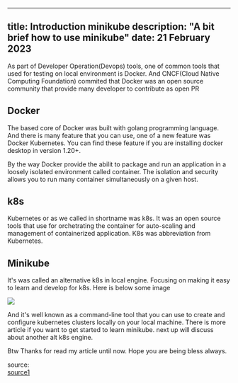 ---
title: Introduction minikube
description: "A bit brief how to use minikube"
date: 21 February 2023
----

As part of Developer Operation(Devops) tools, one of common tools that used for testing on local environment is Docker. And CNCF(Cloud Native Computing Foundation) commited that Docker was an open source community that provide many developer to contribute as open PR

## Docker

The based core of Docker was built with golang programming language. And there is many feature that you can use, one of a new feature was Docker Kubernetes.
You can find these feature if you are installing docker desktop in version 1.20+. 

By the way Docker provide the abilit to package and run an application in a loosely isolated environment called container. The isolation and security allows you to run many container simultaneously on a given host. 

## k8s
Kubernetes or as we called in shortname was k8s. It was an open source tools that use for orchetrating the container for auto-scaling and management of containerized application. K8s was abbreviation from Kubernetes.

## Minikube 
It's was called an alternative k8s in local engine. Focusing on making it easy to learn and develop for k8s. Here is below some image

<img src="https://minikube.sigs.k8s.io/images/screenshot.png" />

And it's well known as a command-line tool that you can use to create and configure kubernetes clusters locally on your local machine.
There is more article if you want to get started to learn minikube. next up will discuss about another alt k8s engine.

Btw Thanks for read my article until now. Hope you are being bless always. 


source:  
[source1](https://minikube.sigs.k8s.io/docs/start/)
